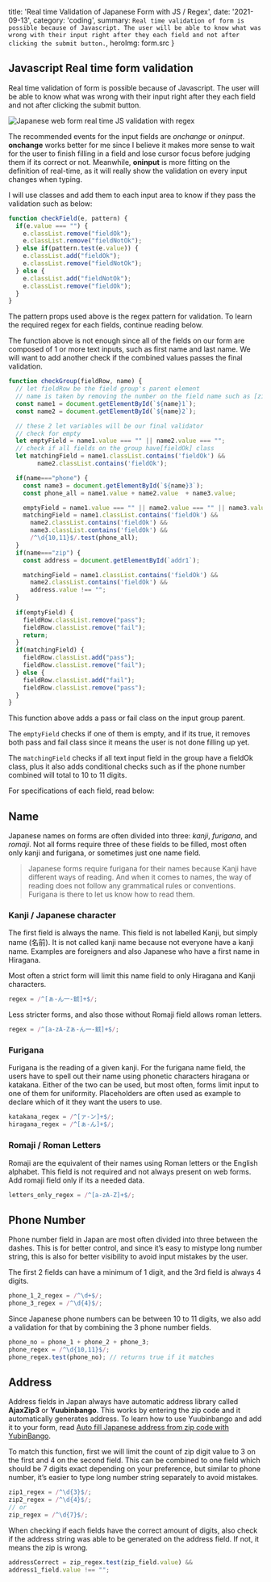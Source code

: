 

  title: 'Real time Validation of Japanese Form with JS / Regex',
  date: '2021-09-13',
  category: 'coding',
  summary: `Real time validation of form is possible because of Javascript. The user will be able to know what was wrong with their input right after they each field and not after clicking the submit button.`,
  heroImg: form.src
}


## Javascript Real time form validation

Real time validation of form is possible because of Javascript. The user will be able to know what was wrong with their input right after they each field and not after clicking the submit button.

<img src={form} alt="Japanese web form real time JS validation with regex" type="imgBlock" />

The recommended events for the input fields are *onchange* or *oninput*. **onchange** works better for me since I believe it makes more sense to wait for the user to finish filling in a field and lose cursor focus before judging them if its correct or not. Meanwhile, **oninput** is more fitting on the definition of real-time, as it will really show the validation on every input changes when typing.

I will use classes and add them to each input area to know if they pass the validation such as below:

```js
function checkField(e, pattern) {
  if(e.value === "") {
    e.classList.remove("fieldOk");
    e.classList.remove("fieldNotOk");
  } else if(pattern.test(e.value)) {
    e.classList.add("fieldOk");
    e.classList.remove("fieldNotOk");
  } else {
    e.classList.add("fieldNotOk");
    e.classList.remove("fieldOk");
  }
}
```

The pattern props used above is the regex pattern for validation. To learn the required regex for each fields, continue reading below.

The function above is not enough since all of the fields on our form are composed of 1 or more text inputs, such as first name and last name. We will want to add another check if the combined values passes the final validation.

```js
function checkGroup(fieldRow, name) {
  // let fieldRow be the field group's parent element
  // name is taken by removing the number on the field name such as [zip1] and [zip2]
  const name1 = document.getElementById(`${name}1`);
  const name2 = document.getElementById(`${name}2`);

  // these 2 let variables will be our final validator
  // check for empty
  let emptyField = name1.value === "" || name2.value === "";
  // check if all fields on the group have[fieldOk] class
  let matchingField = name1.classList.contains('fieldOk') &&
        name2.classList.contains('fieldOk');

  if(name==="phone") {
    const name3 = document.getElementById(`${name}3`);
    const phone_all = name1.value + name2.value  + name3.value;

    emptyField = name1.value === "" || name2.value === "" || name3.value === "";
    matchingField = name1.classList.contains('fieldOk') && 
      name2.classList.contains('fieldOk') && 
      name3.classList.contains('fieldOk') && 
      /^\d{10,11}$/.test(phone_all);
  }
  if(name==="zip") {
    const address = document.getElementById(`addr1`);

    matchingField = name1.classList.contains('fieldOk') &&
      name2.classList.contains('fieldOk') &&
      address.value !== "";
  }
  
  if(emptyField) {
    fieldRow.classList.remove("pass");
    fieldRow.classList.remove("fail");
    return;
  }
  if(matchingField) {
    fieldRow.classList.add("pass");
    fieldRow.classList.remove("fail");
  } else {
    fieldRow.classList.add("fail");
    fieldRow.classList.remove("pass");
  }
}
```

This function above adds a pass or fail class on the input group parent.

The `emptyField` checks if one of them is empty, and if its true, it removes both pass and fail class since it means the user is not done filling up yet.

The `matchingField` checks if all text input field in the group have a fieldOk class, plus it also adds conditional checks such as if the phone number combined will total to 10 to 11 digits.

For specifications of each field, read below:

## Name
Japanese names on forms are often divided into three: *kanji*, *furigana*, and *romaji*. Not all forms require three of these fields to be filled, most often only kanji and furigana, or sometimes just one name field.

> Japanese forms require furigana for their names because Kanji have different ways of reading. And when it comes to names, the way of reading does not follow any grammatical rules or conventions. Furigana is there to let us know how to read them.

### Kanji / Japanese character

The first field is always the name. This field is not labelled Kanji, but simply name (名前). It is not called kanji name because not everyone have a kanji name. Examples are foreigners and also Japanese who have a first name in Hiragana.

Most often a strict form will limit this name field to only Hiragana and Kanji characters.

```js
regex = /^[ぁ-ん一-龯]+$/;
```

Less stricter forms, and also those without Romaji field allows roman letters.

```js
regex = /^[a-zA-Zぁ-ん一-龯]+$/;
```

### Furigana
Furigana is the reading of a given kanji. For the furigana name field, the users have to spell out their name using phonetic characters hiragana or katakana. Either of the two can be used, but most often, forms limit input to one of them for uniformity. Placeholders are often used as example to declare which of it they want the users to use.

```js
katakana_regex = /^[ァ-ン]+$/;
hiragana_regex = /^[ぁ-ん]+$/;
```

### Romaji / Roman Letters
Romaji are the equivalent of their names using Roman letters or the English alphabet. This field is not required and not always present on web forms. Add romaji field only if its a needed data.

```js
letters_only_regex = /^[a-zA-Z]+$/;
```

## Phone Number
Phone number field in Japan are most often divided into three between the dashes. This is for better control, and since it’s easy to mistype long number string, this is also for better visibility to avoid input mistakes by the user.

The first 2 fields can have a minimum of 1 digit, and the 3rd field is always 4 digits.

```js
phone_1_2_regex = /^\d+$/;
phone_3_regex = /^\d{4}$/;
```

Since Japanese phone numbers can be between 10 to 11 digits, we also add a validation for that by combining the 3 phone number fields.

```js
phone_no = phone_1 + phone_2 + phone_3;
phone_regex = /^\d{10,11}$/;
phone_regex.test(phone_no); // returns true if it matches 
```

## Address
Address fields in Japan always have automatic address library called **AjaxZip3** or **Yuubinbango**. This works by entering the zip code and it automatically generates address. To learn how to use Yuubinbango and add it to your form, read [Auto fill Japanese address from zip code with YubinBango](/blog/auto-fill-japan-address-yubinbango).

To match this function, first we will limit the count of zip digit value to 3 on the first and 4 on the second field. This can be combined to one field which should be 7 digits exact depending on your preference, but similar to phone number, it’s easier to type long number string separately to avoid mistakes.

```js
zip1_regex = /^\d{3}$/;
zip2_regex = /^\d{4}$/;
// or
zip_regex = /^\d{7}$/;
```

When checking if each fields have the correct amount of digits, also check if the address string was able to be generated on the address field. If not, it means the zip is wrong.

```js
addressCorrect = zip_regex.test(zip_field.value) &&
address1_field.value !== "";
```